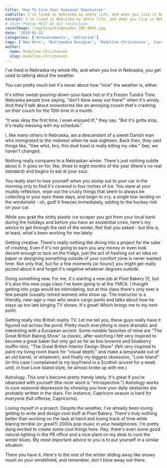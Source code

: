 ```yaml
---
title: 'How To Cure Your Seasonal Depression'
subtitle: I’ve lived in Nebraska my whole life, and when you live in Nebraska, you get used to talking about the weather.
excerpt: I’ve lived in Nebraska my whole life, and when you live in Nebraska, you get used to talking about the weather.
# Cover Photos MUST be 4x3 resolution
coverImage: /img/blog/blogheader-IMG_0695.jpg
date: '2019-02-11'
categories: ['Announcements', 'Editorial']
tags: ['New Hire', 'Multimedia Designer', 'Madeline Christensen', 'Careers']
author:
  name: Madeline Christensen
  slug: madeline-christensen
---
```

I've lived in Nebraska my whole life, and when you live in Nebraska, you get used to talking about the weather.

You can pretty much bet it's never about how "nice" the weather is, either.

It's either sweat-pouring-down-your-back hot or it's Frozen Tundra Time. Nebraska people love saying, "don't blow away out there!" when it's windy. And they'll talk about snowstorms like an annoying cousin that's crashing on their couch for the 10th time in a month.

"It was okay the first time, I even enjoyed it!," they say. "But it's gotta stop, it's really messing with my schedule."

I, like many others in Nebraska, am a descendant of a sweet Danish man who immigrated to the midwest when he was eighteen. Back then, they said things like, "Gee whiz, bro, this dust bowl is really killing my vibe." See, we haven't changed.

Nothing really compares to a Nebraskan winter. There's just nothing subtle about it. It goes on for, like, three to eight months of the year (there's no real standard) and begins to eat at your soul.

You really start to lose yourself when you slump out to your car in the morning only to find it's covered in four inches of ice. You stare at your muddy reflection, wipe out the crusty things that seem to always be collecting in your eyes these days, and begin to cry, a single tear landing on the windshield - oh, god! It freezes immediately, adding to the hockey rink on your car.

While you grab the shitty plastic ice scraper you got from your local bank during the holidays and before you have an existential crisis, here's my advice to get through the rest of the winter. Not that you asked - but this is, at least, what's been working for me lately:

Getting creative. There's really nothing like diving into a project for the sake of creating. Even if it's not going to earn you any money or even look decent enough to tack on the fridge, just the act of hashing out an idea on paper or designing something outside of your comfort zone is never wasted time. Not only that, but for a few moments (or hours!) you might get really jazzed about it and forget it's negative whatever degrees outside.

Doing something new. For me, it's starting a new job at Pixel Bakery (!), but it's also this new yoga class I've been going to at the YMCA. I thought getting into yoga would be intimidating, but at this class there's only ever a few people (usually retired women) who show up. The instructor is a friendly, new-age-y man who wears cargo pants and talks about how he stays up too late binging TV shows. It's great! Which brings me to my next point.

Getting really into British reality TV. Let me tell you, these guys really have it figured out across the pond. Pretty much everything is more dramatic and interesting with a European accent. Some notable favorites of mine are "The Great British Baking Show" (a classic, after watching I felt very inspired to become a great baker but only got as far as box brownie and blueberry muffin mix); "The Great British Interior Design Show" (felt very inspired to paint my living room black for "visual depth," and make a lampshade out of an old barrel, or whatever); and finally my biggest obsession, "Love Island" (in this case I complained to my boyfriend in a Scottish accent for a week until, in true Love Island style, he almost broke up with me.)

Astrology. This one's become pretty trendy lately. It's great if you're obsessed with yourself (the nicer word is "introspective.") Astrology works to cure seasonal depression by showing you how your daily obstacles are probably written in the stars. For instance, Capricorn season is hard for everyone (full offense, Capricorns).

Losing myself in a project. Despite the weather, I've already been loving getting to write and design cool stuff at Pixel Bakery. There's truly nothing better than working on the task at hand and losing track of time while blaring terrible (or great?) 2000s pop music in your headphones. I'm pretty dang excited to create some cool things here. Hey, there's even some good natural lighting in the PB office and a nice plant on my desk to cure the winter blues. My most important advice to you is to put yourself in a similar situation. 

There you have it. Here's to the rest of the winter sliding away like snowy mush on your windshield, and remember, don't blow away out there.